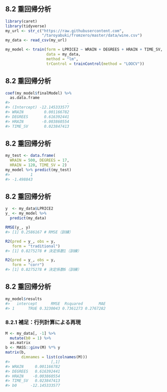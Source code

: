 ## 8.2 重回帰分析

```r
library(caret)
library(tidyverse)
my_url <- str_c("https://raw.githubusercontent.com",
                "/taroyabuki/fromzero/master/data/wine.csv")
my_data <- read_csv(my_url)

my_model <- train(form = LPRICE2 ~ WRAIN + DEGREES + HRAIN + TIME_SV,
                  data = my_data,
                  method = "lm",
                  trControl = trainControl(method = "LOOCV"))
```

## 8.2 重回帰分析

```r
coef(my_model$finalModel) %>%
  as.data.frame
#>                         .
#> (Intercept) -12.145333577
#> WRAIN         0.001166782
#> DEGREES       0.616392441
#> HRAIN        -0.003860554
#> TIME_SV       0.023847413
```

## 8.2 重回帰分析

```r
my_test <- data.frame(
  WRAIN = 500, DEGREES = 17,
  HRAIN = 120, TIME_SV = 2)
my_model %>% predict(my_test)
#>         1 
#> -1.498843 
```

## 8.2 重回帰分析

```r
y  <- my_data$LPRICE2
y_ <- my_model %>%
  predict(my_data)

RMSE(y_, y)
#> [1] 0.2586167 # RMSE（訓練）

R2(pred = y_, obs = y,
   form = "traditional")
#> [1] 0.8275278 # 決定係数1（訓練）

R2(pred = y_, obs = y,
   form = "corr")
#> [1] 0.8275278 # 決定係数6（訓練）
```

## 8.2 重回帰分析

```r
my_model$results
#>   intercept      RMSE  Rsquared       MAE
#> 1      TRUE 0.3230043 0.7361273 0.2767282
```

### 8.2.1 補足：行列計算による再現

```r
M <- my_data[, -1] %>%
  mutate(b0 = 1) %>%
  as.matrix
b <- MASS::ginv(M) %*% y
matrix(b,
       dimnames = list(colnames(M)))
#>                  [,1]
#> WRAIN     0.001166782
#> DEGREES   0.616392441
#> HRAIN    -0.003860554
#> TIME_SV   0.023847413
#> b0      -12.145333577
```

